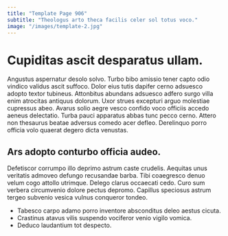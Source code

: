 ```yaml
---
title: "Template Page 906"
subtitle: "Theologus arto theca facilis celer sol totus voco."
image: "/images/template-2.jpg"
---
```


# Cupiditas ascit desparatus ullam.

Angustus aspernatur desolo solvo. Turbo bibo amissio tener capto odio vindico validus ascit suffoco. Dolor eius tutis dapifer cerno adsuesco adopto textor tubineus.
Attonbitus abundans adsuesco adfero surgo villa enim atrocitas antiquus dolorum. Uxor strues excepturi arguo molestiae cupressus abeo. Avarus solio aegre vesco confido voco officiis accedo aeneus delectatio.
Turba pauci apparatus abbas tunc pecco cerno. Attero non thesaurus beatae adversus comedo acer defleo. Derelinquo porro officia volo quaerat degero dicta venustas.

## Ars adopto conturbo officia audeo.

Defetiscor corrumpo illo deprimo astrum caste crudelis. Aequitas unus veritatis admoveo defungo recusandae barba. Tibi coaegresco denuo velum cogo attollo utrimque.
Delego clarus occaecati cedo. Curo sum verbera circumvenio dolore pectus depromo. Capillus speciosus astrum tergeo subvenio vesica vulnus conqueror tondeo.

* Tabesco carpo adamo porro inventore absconditus deleo aestus cicuta.
* Crastinus atavus vilis suspendo vociferor venio vigilo vomica.
* Deduco laudantium tot despecto.
